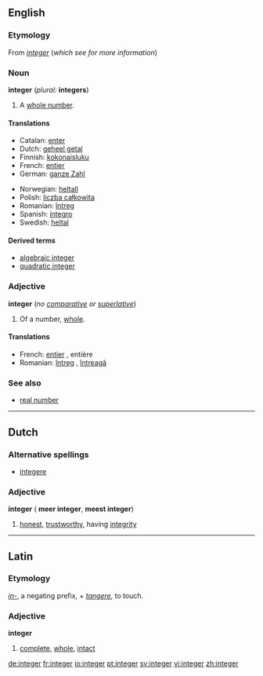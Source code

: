 ==English==
{{wikipedia}}
===Etymology===
From {{L.}} ''[[integer#Latin|integer]]'' (''which see for more information'')

===Noun===
'''integer''' (''plural:'' '''integers''')
# {{arithmetic}} A [[whole number]].
<!--These are fine subsenses of the mathematical sense
#''([[:Category:Jargon:Computer|computing]])'': A whole number [[value]] within a [[platform]]- or [[language]]-specific [[range]].
# ''([[:Category:Jargon:Computer|computing]])'': A [[variable]] designated for containing such a value.
-->

====Translations====
{{top}}
*Catalan: [[enter#Catalan|enter]]
*Dutch: [[geheel getal]] {{n}}
*Finnish: [[kokonaisluku]]
*French: [[entier]] {{m}}
*German: [[ganze Zahl]] {{f}}
{{mid}}
*Norwegian: [[heltall]] {{n}}
*Polish: [[liczba całkowita]] {{f}}
*Romanian: [[întreg]] {{m}}
*Spanish: [[íntegro]]
*Swedish: [[heltal]]
{{bottom}}

====Derived terms====
* [[algebraic integer]]
* [[quadratic integer]]

===Adjective===
'''integer''' (''no [[comparative]] or [[superlative]]'')
# {{arithmetic}} Of a number, [[whole]].

====Translations====
*French: [[entier]] {{m}}, entière {{f}}
*Romanian: [[întreg]] {{m}}, [[întreagă]] {{f}}

===See also===
*[[real number]]

----

==Dutch==
===Alternative spellings===
* [[integere]]
===Adjective===
'''integer''' ({{compar}} '''meer integer''', {{superl}} '''meest integer''')
#[[honest]], [[trustworthy]], having [[integrity]]

----

==Latin==
===Etymology===
''[[in-#Latin|in-]]'', a negating prefix, + ''[[tangere]]'', to touch.
===Adjective===
'''integer'''
# [[complete]], [[whole]], [[intact]]

[[de:integer]]
[[fr:integer]]
[[io:integer]]
[[pt:integer]]
[[sv:integer]]
[[vi:integer]]
[[zh:integer]]